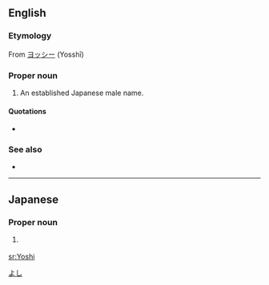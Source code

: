 ==English==

===Etymology===
From {{etyl|ja|sort=yoshi}} [[ヨッシー]] (Yosshī)

===Proper noun===
{{en-proper noun}}

# An established Japanese male name.

====Quotations====
* {{seeCites}}

===See also===
* {{pedialite|Yoshi}}

----

==Japanese==

===Proper noun===
{{ja-pos|r|proper|hira=よし}}

# {{ja-def|喜}} {{given name|male|lang=ja}}

[[Category:Japanese male given names|よし]]

[[sr:Yoshi]]